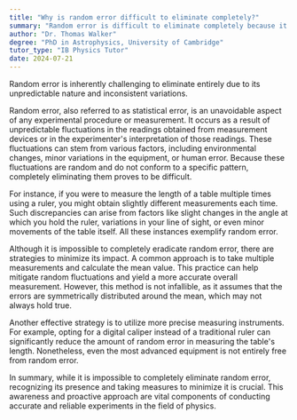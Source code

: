 ```yaml
---
title: "Why is random error difficult to eliminate completely?"
summary: "Random error is difficult to eliminate completely because it is unpredictable and varies in an inconsistent manner."
author: "Dr. Thomas Walker"
degree: "PhD in Astrophysics, University of Cambridge"
tutor_type: "IB Physics Tutor"
date: 2024-07-21
---
```


Random error is inherently challenging to eliminate entirely due to its unpredictable nature and inconsistent variations.

Random error, also referred to as statistical error, is an unavoidable aspect of any experimental procedure or measurement. It occurs as a result of unpredictable fluctuations in the readings obtained from measurement devices or in the experimenter's interpretation of those readings. These fluctuations can stem from various factors, including environmental changes, minor variations in the equipment, or human error. Because these fluctuations are random and do not conform to a specific pattern, completely eliminating them proves to be difficult.

For instance, if you were to measure the length of a table multiple times using a ruler, you might obtain slightly different measurements each time. Such discrepancies can arise from factors like slight changes in the angle at which you hold the ruler, variations in your line of sight, or even minor movements of the table itself. All these instances exemplify random error.

Although it is impossible to completely eradicate random error, there are strategies to minimize its impact. A common approach is to take multiple measurements and calculate the mean value. This practice can help mitigate random fluctuations and yield a more accurate overall measurement. However, this method is not infallible, as it assumes that the errors are symmetrically distributed around the mean, which may not always hold true.

Another effective strategy is to utilize more precise measuring instruments. For example, opting for a digital caliper instead of a traditional ruler can significantly reduce the amount of random error in measuring the table's length. Nonetheless, even the most advanced equipment is not entirely free from random error.

In summary, while it is impossible to completely eliminate random error, recognizing its presence and taking measures to minimize it is crucial. This awareness and proactive approach are vital components of conducting accurate and reliable experiments in the field of physics.
    